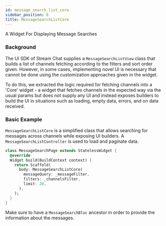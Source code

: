 ```yaml
---
id: message_search_list_core
sidebar_position: 6
title: MessageSearchListCore
---
```


A Widget For Displaying Message Searches

### Background

The UI SDK of Stream Chat supplies a `MessageSearchListView` class that builds a list of channels fetching
according to the filters and sort order given. However, in some cases, implementing novel UI is necessary
that cannot be done using the customization approaches given in the widget.

To do this, we extracted the logic required for fetching channels into a 'Core' widget - a widget that
fetches channels in the expected way via the usual params but does not supply any UI and instead
exposes builders to build the UI in situations such as loading, empty data, errors, and on data received.

### Basic Example

`MessageSearchListCore` is a simplified class that allows searching for
 messages across channels while exposing UI builders.
 A `MessageSearchListController` is used to load and paginate data.

```dart
class MessageSearchPage extends StatelessWidget {
  @override
  Widget build(BuildContext context) {
    return Scaffold(
      body: MessageSearchListCore(
        messageQuery: _messageFilter,
        filters: _channelsFilter,
        limit: 20,
      ),
    );
  }
}
```

Make sure to have a `MessageSearchBloc` ancestor in order to provide the
information about the messages.